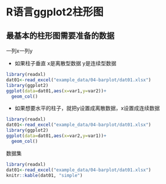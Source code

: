 # R语言ggplot2柱形图

## 最基本的柱形图需要准备的数据

一列x一列y

- 如果柱子垂直 x是离散型数据 y是连续型数据

```r
library(readxl)
dat01<-read_excel("example_data/04-barplot/dat01.xlsx")
library(ggplot2)
ggplot(data=dat01,aes(x=var1,y=var2))+
  geom_col()
```

- 如果想要水平的柱子，就把y设置成离散数据，x设置成连续数据

```r
library(readxl)
dat01<-read_excel("example_data/04-barplot/dat01.xlsx")
library(ggplot2)
ggplot(data=dat01,aes(x=var2,y=var1))+
  geom_col()
```

数据集

```r
library(readxl)
dat01<-read_excel("example_data/04-barplot/dat01.xlsx")
knitr::kable(dat01, "simple")
```